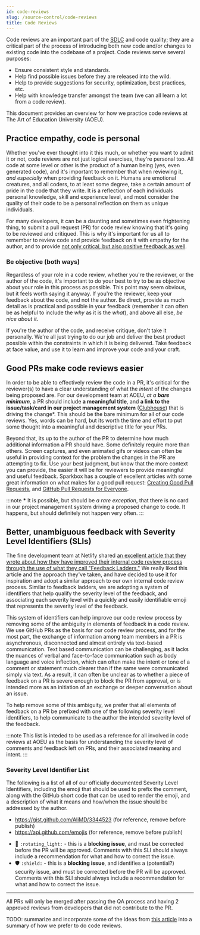 ```yaml
---
id: code-reviews
slug: /source-control/code-reviews
title: Code Reviews
---
```


Code reviews are an important part of the <abbr title="Software Development Life Cycle">SDLC</abbr> and code quality; they are a critical part of the process of introducing both new code and/or changes to existing code into the codebase of a project. Code reviews serve several purposes:

* Ensure consistent style and standards.
* Help find possible issues before they are released into the wild.
* Help to provide suggestions for security, optimization, best practices, etc.
* Help with knowledge transfer amongst the team (we can all learn a lot from a code review).

This document provides an overview for how we practice code reviews at The Art of Education University (AOEU).

## Practice empathy, code is personal

Whether you've ever thought into it this much, or whether you want to admit it or not, code reviews are not just logical exercises, they're personal too. All code at some level or other is the product of a human being (yes, even generated code), and it's important to remember that when reviewing it, _and especially_ when providing feedback on it. Humans are emotional creatures, and all coders, to at least some degree, take a certain amount of pride in the code that they write. It is a reflection of each individuals personal knowledge, skill and experience level, and most consider the quality of their code to be a personal reflection on them as unique individuals.

For many developers, it can be a daunting and sometimes even frightening thing, to submit a pull request (PR) for code review knowing that it's going to be reviewed and critiqued. This is why it's important for us all to remember to review code and provide feedback on it with empathy for the author, and to provide [not only critical, but also positive feedback as well](https://sparkbox.com/foundry/stop_giving_depressing_code_reviews).

### Be objective (both ways)

Regardless of your role in a code review, whether you're the reviewer, or the author of the code, it's important to do your best to try to be as objective about your role in this process as possible. This point may seem obvious, but it feels worth saying it anyway. If you're the reviewer, keep your feedback about the code, and not the author. Be direct, provide as much detail as is practical and possible in your feedback (remember it can often be as helpful to include the _why_ as it is the _what_), and above all else, _be nice about it_.

If you're the author of the code, and receive critique, don't take it personally. We're all just trying to do our job and deliver the best product possible within the constraints in which it is being delivered. Take feedback at face value, and use it to learn and improve your code and your craft.

## Good PRs make code reviews easier

In order to be able to effectively review the code in a PR, it's critical for the reviewer(s) to have a clear understanding of what the _intent_ of the changes being proposed are. For our development team at AOEU, _at a **bare minimum**_, a PR should include **a meaningful title**, and **a link to the issue/task/card in our project management system** ([Clubhouse](https://app.clubhouse.io/aoeu-se)) that is driving the change<super>*</super>. This should be the bare minimum for all of our code reviews. Yes, words can be hard, but its worth the time and effort to put some thought into a meaningful and descriptive title for your PRs.

Beyond that, its up to the author of the PR to determine how much additional information a PR should have. Some definitely require more than others. Screen captures, and even animated gifs or videos can often be useful in providing context for the problem the changes in the PR are attempting to fix. Use your best judgment, but know that the more context you can provide, the easier it will be for reviewers to provide meaningful and useful feedback. Sparkbox has a couple of excellent articles with some great information on what makes for a good pull request: [Creating Good Pull Requests](https://sparkbox.com/foundry/creating_good_pull_requests), and [GitHub Pull Requests for Everyone](https://sparkbox.com/foundry/github_pull_requests_for_everyone).

:::note
**<super>*</super>** It is possible, but should be _a rare exception_, that there is no card in our project management system driving a proposed change to code. It happens, but should definitely not happen very often.
:::

## Better, unambiguous feedback with Severity Level Identifiers (SLIs)

The fine development team at Netlify shared [an excellent article that they wrote about how they have improved their internal code review process through the use of what they call "Feedback Ladders."](https://www.netlify.com/blog/2020/03/05/feedback-ladders-how-we-encode-code-reviews-at-netlify/) We really liked this article and the approach they've taken, and have decided to use it for inspiration and adopt a similar approach to our own internal code review process. Similar to feedback ladders, we are adopting a system of identifiers that help qualify the severity level of the feedback, and associating each severity level with a quickly and easily identifiable emoji that represents the severity level of the feedback.

This system of identifiers can help improve our code review process by removing some of the ambiguity in elements of feedback in a code review. We use GitHub PRs as the basis for our code review process, and for the most part, the exchange of information among team members in a PR is asynchronous, disconnected and almost entirely via text-based communication. Text based communication can be challenging, as it lacks the nuances of verbal and face-to-face communication such as body language and voice inflection, which can often make the intent or tone of a comment or statement much clearer than if the same were communicated simply via text. As a result, it can often be unclear as to whether a piece of feedback on a PR is severe enough to block the PR from approval, or is intended more as an initiation of an exchange or deeper conversation about an issue.

To help remove some of this ambiguity, we prefer that all elements of feedback on a PR be prefixed with one of the following severity level identifiers, to help communicate to the author the intended severity level of the feedback.

:::note
This list is inteded to be used as a reference for all involved in code reviews at AOEU as the basis for understanding the severity level of comments and feedback left on PRs, and their associated meaning and intent.
:::

### Severity Level Identifier List

The following is a list of all of our officially documented Severity Level Identifiers, including the emoji that should be used to prefix the comment, along with the GitHub short code that can be used to render the emoji, and a description of what it means and how/when the issue should be addressed by the author.

- https://gist.github.com/AliMD/3344523 (for reference, remove before publish)
- https://api.github.com/emojis (for reference, remove before publish)

* 🚨 `:rotating_light:` - this is a **blocking issue**, and must be corrected before the PR will be approved. Comments with this SLI should always include a recommendation for what and how to correct the issue.
* 🛡 `:shield:` - this is a **blocking issue**, and identifies a (potential?) security issue, and must be corrected before the PR will be approved. Comments with this SLI should always include a recommendation for what and how to correct the issue.

----

All PRs will only be merged after passing the QA process and having 2 approved reviews from developers that did not contribute to the PR.


TODO: summarize and incorporate some of the ideas from [this article](https://www.netlify.com/blog/2020/03/05/feedback-ladders-how-we-encode-code-reviews-at-netlify/) into a summary of how we prefer to do code reviews.
